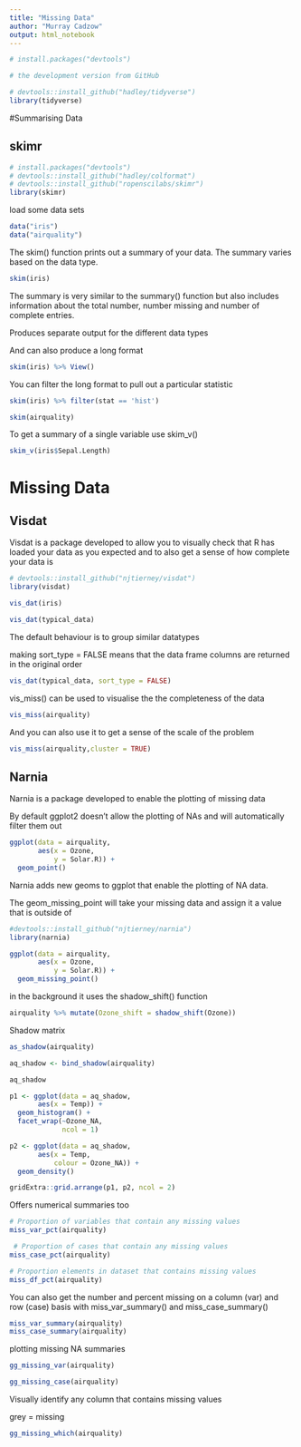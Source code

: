 ```yaml
---
title: "Missing Data"
author: "Murray Cadzow"
output: html_notebook
---
```


```r
# install.packages("devtools")

# the development version from GitHub

# devtools::install_github("hadley/tidyverse")
library(tidyverse)
```

#Summarising Data

## skimr
```r
# install.packages("devtools")
# devtools::install_github("hadley/colformat")
# devtools::install_github("ropenscilabs/skimr")
library(skimr)
```


load some data sets
```r
data("iris")
data("airquality")
```

The skim() function prints out a summary of your data. The summary varies based on the data type.

```r
skim(iris)
```

The summary is very similar to the summary() function but also includes information about the total number, number missing and number of complete entries.

Produces separate output for the different data types

And can also produce a long format
```r
skim(iris) %>% View()
```

You can filter the long format to pull out a particular statistic
```r
skim(iris) %>% filter(stat == 'hist')
```


```r
skim(airquality)
```

To get a summary of a single variable use skim_v()
```r
skim_v(iris$Sepal.Length)
```




# Missing Data

## Visdat

Visdat is a package developed to allow you to visually check that R has loaded your data as you expected and to also get a sense of how complete your data is

```r
# devtools::install_github("njtierney/visdat")
library(visdat)
```

```r
vis_dat(iris)
```


```r
vis_dat(typical_data)
```

The default behaviour is to group similar datatypes

making sort_type = FALSE means that the data frame columns are returned in the original order

```r
vis_dat(typical_data, sort_type = FALSE)
```

vis_miss() can be used to visualise the the completeness of the data

```r
vis_miss(airquality)
```

And you can also use it to get a sense of the scale of the problem

```r
vis_miss(airquality,cluster = TRUE)
```

## Narnia

Narnia is a package developed to enable the plotting of missing data

By default ggplot2 doesn't allow the plotting of NAs and will automatically filter them out

```r
ggplot(data = airquality,
       aes(x = Ozone,
           y = Solar.R)) +
  geom_point()
```

Narnia adds new geoms to ggplot that enable the plotting of NA data.

The geom_missing_point will take your missing data and assign it a value that is outside of 

```r
#devtools::install_github("njtierney/narnia")
library(narnia)

ggplot(data = airquality,
       aes(x = Ozone,
           y = Solar.R)) +
  geom_missing_point()
```

in the background it uses the shadow_shift() function

```r
airquality %>% mutate(Ozone_shift = shadow_shift(Ozone))
```


Shadow matrix
```r
as_shadow(airquality)
```



```r
aq_shadow <- bind_shadow(airquality)

aq_shadow
```



```r
p1 <- ggplot(data = aq_shadow,
       aes(x = Temp)) + 
  geom_histogram() + 
  facet_wrap(~Ozone_NA,
             ncol = 1)

p2 <- ggplot(data = aq_shadow,
       aes(x = Temp,
           colour = Ozone_NA)) + 
  geom_density() 

gridExtra::grid.arrange(p1, p2, ncol = 2)
```

Offers numerical summaries too

```r
# Proportion of variables that contain any missing values
miss_var_pct(airquality)

 # Proportion of cases that contain any missing values
miss_case_pct(airquality)

# Proportion elements in dataset that contains missing values
miss_df_pct(airquality)

```

You can also get the number and percent missing on a column (var) and row (case) basis with miss_var_summary() and miss_case_summary()
```r
miss_var_summary(airquality)
miss_case_summary(airquality)
```

plotting missing NA summaries

```r
gg_missing_var(airquality)
```

```r
gg_missing_case(airquality)
```

Visually identify any column that contains missing values

grey = missing

```r
gg_missing_which(airquality)
```

